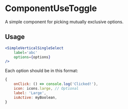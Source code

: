 # ComponentUseToggle

A simple component for picking mutually exclusive options.

## Usage

```jsx
<SimpleVerticalSingleSelect
	label='abc'
	options={options}
/>
```

Each option should be in this format:

```js
{
	onClick: () => console.log('Clicked!'),
	icon: icons.large, // Optional
	label: 'Large',
	isActive: myBoolean,
}
```
